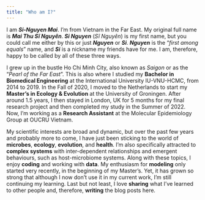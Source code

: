 ```yaml
---
title: "Who am I?"
---
```


I am **_Si-Nguyen Mai_**. I'm from Vietnam in the Far East. My original full name is **_Mai Thu Sĩ Nguyên_**. **_Si Nguyen_** (_Sĩ Nguyên_) is my first name, but you could call me either by this or just **_Nguyen_** or **_Si_**. **_Nguyen_** is the "_first among equals_" name, and **_Si_** is a nickname my friends have for me. I am, therefore, happy to be called by all of these three ways.

I grew up in the bustle Ho Chi Minh City, also known as _Saigon_ or as the "_Pearl of the Far East_”. This is also where I studied my **Bachelor in Biomedical Engineering** at the International University IU-VNU-HCMC, from 2014 to 2019. In the Fall of 2020, I moved to the Netherlands to start my **Master's in Ecology & Evolution** at the University of Groningen. After around 1.5 years, I then stayed in London, UK for 5 months for my final research project and then completed my study in the Summer of 2022. Now, I'm working as a **Research Assistant** at the Molecular Epidemiology Group at OUCRU Vietnam.

My scientific interests are broad and dynamic, but over the past few years and probably more to come, I have just been sticking to the world of **microbes**, **ecology**, **evolution**, and **health**. I'm also specifically attracted to **complex systems** with inter-dependent relationships and emergent behaviours, such as host-microbiome systems. Along with these topics, I enjoy **coding** and working with **data**. My enthusiasm for **modeling** only started very recently, in the beginning of my Master's. Yet, it has grown so strong that although I now don't use it in my current work, I'm still continuing my learning. Last but not least, I love **sharing** what I've learned to other people and, therefore, **writing** the blog posts here. 

<!-- I grew up in the bustle Ho Chi Minh City, also known as Saigon or as the *“Pearl of the Far East”*. This is also where I studied my Bachelor in Biomedical Engineering at the International University IU-VNU-HCMC, from 2014 to 2019, and where I took my first steps in scientific research. 

The first research group I joined was the Biomolecular Engineering group at the university. There, I studied the growth of mammalian cells on engineered proteins and I was also familiarized with managing a Cell Culture Laboratory. However, as my interest for programming and data analysis has grown a lot later on, I decided to change my path to the Bioinformatics area. So my Bachelor's thesis was on cancer epigenomics, studied through analyzing epigenomic and transcriptomic data. And for my internship, I did a project in bacterial evolutionary genomics at OUCRU Vietnam. It was since this internship, that I became very attracted to evolution and the microbial world. 

Following my interests, in 2020, I enrolled in the Master's programme in Ecology & Evolution at the University of Groningen. Right from the early days, my classes were enriched with theoretical research and mathematical/computational modeling, and I, was immediately **enchanted* by their beauty. 

My interest in microbes was also nurtured. Most of my time then was spent for questions in ecology and evolution of microbial communities. My first research project was on the impact of metabolic flexibility on diversity and stability of microbial communities, while the second one was on controlling the infectious communities with reinforcement learning. 

Certainly, there were mathematical models in both of these projects, and they were from both top-down (with general Lotka-Volterra model) and bottom-up (with genome-scaled metabolic models) approaches. My modeling toolbox was also a little bit extended through the Biological Modeling courses, in which I was introduced to a variety of modeling approaches, such as stochastic and agent-based modeling. All of these have been the source of inspiration for my blog posts here. -->
